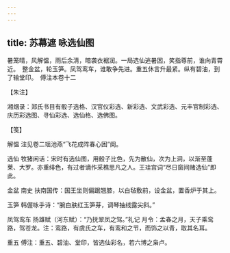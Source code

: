 ```yaml
---
---
---
```

title: 苏幕遮 咏选仙图
---







暑笼晴，风解愠，雨后余清，暗袭衣裾润。一局选仙逃暑困，笑指尊前，谁向青霄近。　整金盆，轮玉笋。凤驾鸾车，谁敢争先进。重五休言升最紧。纵有碧油，到了输堂印。　傅注本卷十二





【朱注】


湘烟录：郑氏书目有骰子选格、汉官仪彩选、新彩选、文武彩选、元丰官制彩选、庆历彩选图、寻仙彩选、选仙格、选佛图。





【笺】


解愠 注见卷二瑶池燕“飞花成阵春心困”阕。

选仙 牧猪闲话：宋时有选仙图，用骰子比色，先为散仙，次为上洞，以渐至蓬莱、大罗。亦重绯色，有过者谪作采樵思凡之人。王珪宫词“尽日窗间赌选仙”即此。

金盆 南史 扶南国传：国王坐则偏踞翘膝，以白毡敷前，设金盆，置香炉于其上。

玉笋 韩偓咏手诗：“腕白肤红玉笋芽，调琴抽线露尖斜。”

凤驾鸾车 扬雄赋（河东赋）：“乃抚翠凤之驾。”礼记 月令：孟春之月，天子乘鸾路，驾苍龙。注：鸾路，有虞氏之车，有鸾和之节，而饰之以青，取其名耳。

重五 傅注：重五、碧油、堂印，皆选仙彩名，若六博之枭卢。